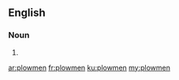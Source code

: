 ==English==

===Noun===
{{head|en|plural}}

# {{plural of|plowman|lang=en}}

[[ar:plowmen]]
[[fr:plowmen]]
[[ku:plowmen]]
[[my:plowmen]]